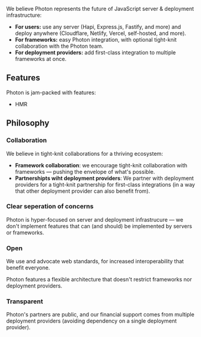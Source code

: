 
We believe Photon represents the future of JavaScript server & deployment infrastructure:

- **For users:** use any server (Hapi, Express.js, Fastify, <Link href="/guide/server-frameworks">and more</Link>) and deploy anywhere (Cloudflare, Netlify, Vercel, self-hosted, <Link href="/guide/deploy">and more</Link>).
- **For frameworks:** easy Photon integration, with optional <Link href="#collaboration">tight-knit collaboration</Link> with the Photon team.
- **For deployment providers:** add <Link href="#collaboration">first-class integration</Link> to multiple frameworks at once.


## Features

Photon is jam-packed with features:
- HMR


## Philosophy

### Collaboration

We believe in tight-knit collaborations for a thriving ecosystem:
- **Framework collaboration**: we encourage tight-knit collaboration with frameworks — pushing the envelope of what's possible.
- **Partnershipts wiht deployment providers**: We partner with deployment providers for a tight-knit partnership for first-class integrations (in a way that other deployment provider can also benefit from).

### Clear seperation of concerns

Photon is hyper-focused on server and deployment infrastrucure — we don't implement features that can (and should) be implemented by servers or frameworks.

### Open

We use and advocate web standards, for increased interoperability that benefit everyone.

Photon features a flexible architecture that doesn't restrict frameworks nor deployment providers.

### Transparent

Photon's partners are public, and our financial support comes from multiple deployment providers (avoiding dependency on a single deployment provider).
